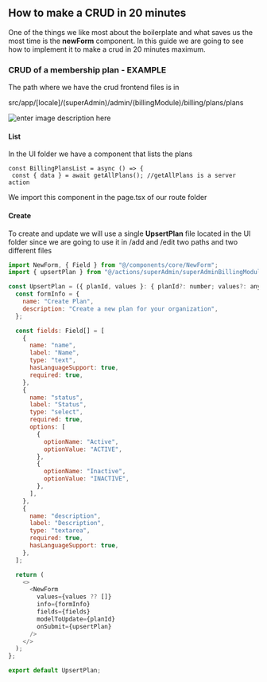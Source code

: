  ## How to make a CRUD in 20 minutes
 One of the things we like most about the boilerplate and what saves us the most time is the **newForm** component. In this guide we are going to see how to implement it to make a crud in 20 minutes maximum.
 
### CRUD of a membership plan - EXAMPLE
The path where we have the crud frontend files is in

src/app/[locale]/(superAdmin)/admin/(billingModule)/billing/plans/plans

![enter image description here](https://ik.imagekit.io/cluzstudio/01-cluzstudio/image_qUWDtYOwL.png?updatedAt=1714488855515)
#### List
In the UI folder we have a component that lists the plans

    const BillingPlansList = async () => {
     const { data } = await getAllPlans(); //getAllPlans is a server action
We import this component in the page.tsx of our route folder
#### Create
To create and update we will use a single **UpsertPlan** file located in the UI folder since we are going to use it in /add and /edit two paths and two different files

```js copy {4,45}
import NewForm, { Field } from "@/components/core/NewForm";
import { upsertPlan } from "@/actions/superAdmin/superAdminBillingModule/upsert-plan";

const UpsertPlan = ({ planId, values }: { planId?: number; values?: any }) => {
  const formInfo = {
    name: "Create Plan",
    description: "Create a new plan for your organization",
  };

  const fields: Field[] = [
    {
      name: "name",
      label: "Name",
      type: "text",
      hasLanguageSupport: true,
      required: true,
    },
    {
      name: "status",
      label: "Status",
      type: "select",
      required: true,
      options: [
        {
          optionName: "Active",
          optionValue: "ACTIVE",
        },
        {
          optionName: "Inactive",
          optionValue: "INACTIVE",
        },
      ],
    },
    {
      name: "description",
      label: "Description",
      type: "textarea",
      required: true,
      hasLanguageSupport: true,
    },
  ];

  return (
    <>
      <NewForm
        values={values ?? []}
        info={formInfo}
        fields={fields}
        modelToUpdate={planId}
        onSubmit={upsertPlan}
      />
    </>
  );
};

export default UpsertPlan;
```
